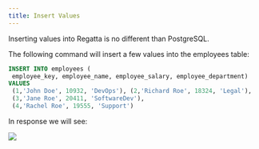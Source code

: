 ---
title: Insert Values
---

Inserting values into Regatta is no different than PostgreSQL.

The following command will insert a few values into the employees table:

```SQL
INSERT INTO employees (
 employee_key, employee_name, employee_salary, employee_department)
VALUES 
 (1,'John Doe', 10932, 'DevOps'), (2,'Richard Roe', 18324, 'Legal'),
 (3,'Jane Roe', 20411, 'SoftwareDev'),
 (4,'Rachel Roe', 19555, 'Support')
```

In response we will see:

<Frame caption="Figure 13 INSERT INTO">
  <img src="/images/13.png" />
</Frame>
